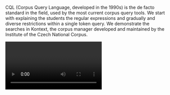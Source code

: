 CQL (Corpus Query Language, developed in the 1990s) is the de facto standard in the field, used by the most current corpus query tools. We start with explaining the students the regular expressions and gradually and diverse restrictions within a single token query. We demonstrate the searches in Kontext, the corpus manager developed and maintained by the Institute of the Czech National Corpus.

<Video provider="youtube" id="4WX4tD7-eTA">
  Session 4 - Base CQL
</Video>
